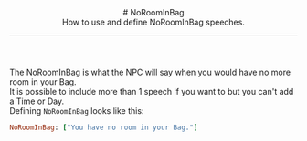 <header>
  # NoRoomInBag
  <br/>
  How to use and define NoRoomInBag speeches.

  ---
</header>

The NoRoomInBag is what the NPC will say when you would have no more room in your Bag.
<br/>
It is possible to include more than 1 speech if you want to but you can't add a Time or Day.
<br/>
Defining `NoRoomInBag` looks like this:
<br/>
```ruby
NoRoomInBag: ["You have no room in your Bag."]
```
<ImageWithCaption src="/images/documentation/poke-market/NoRoomInBag.png" caption="NoRoomInBag"/>
